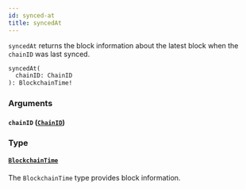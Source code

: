 ```yaml
---
id: synced-at
title: syncedAt
---
```



`syncedAt` returns the block information about the latest block when the `chainID` was last synced.

```graphql
syncedAt(
  chainID: ChainID
): BlockchainTime!
```


### Arguments

#### `chainID` ([`ChainID`](/reference/scalars/chain-id))




### Type

#### [`BlockchainTime`](/reference/objects/blockchain-time) 

The `BlockchainTime` type provides block information.




